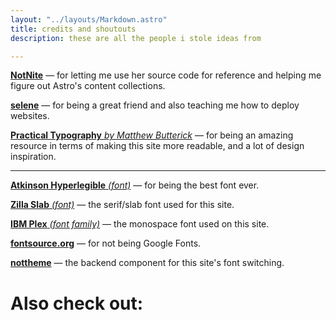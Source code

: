 ```yaml
---
layout: "../layouts/Markdown.astro"
title: credits and shoutouts
description: these are all the people i stole ideas from

---
```


**[NotNite](https://notnite.com " ")** — for letting me use her source code for reference and helping me figure out Astro's content collections.


**[selene](https://goth.zip " ")** — for being a great friend and also teaching me how to deploy websites.

[**Practical Typography** *by Matthew Butterick*](https://practicaltypography.com/ " ") —
for being an amazing resource in terms of making this site more readable, and a lot of design inspiration.

___

[**Atkinson Hyperlegible** *(font)*](https://www.brailleinstitute.org/freefont/ " ") —
for being the best font ever.

[**Zilla Slab** *(font)*](https://github.com/mozilla/zilla-slab " ") — the serif/slab font used for this site.

[**IBM Plex** *(font family)*](https://github.com/IBM/plex " ") — the monospace font used on this site.

[**fontsource.org**](https://fontsource.org/ " ") — for not being Google Fonts.

**[nottheme](https://github.com/NotNite/nottheme " ")** — the backend component for this site's font switching.

# Also check out:
